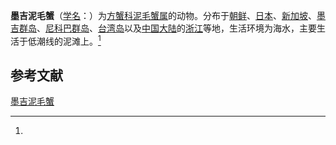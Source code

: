 {{Speciesbox
| name = 墨吉泥毛蟹
| status = 
| status_system = 
| image = 
| genus = Clistocoeloma
| species = merguiensis
| authority = (de Man, 1888)<ref name='id12040'>{{cite web| url =http://www.bioinfo.cn/db05/BjdwSpecies.php?action=view&id=12040| title =墨吉泥毛蟹| work =《中国动物物种编目数据库》| publisher =中国科学院微生物研究所| author =中国科学院动物研究所| accessdate =2009-04-28| deadurl =yes| archiveurl =https://web.archive.org/web/20160305031655/http://www.bioinfo.cn/db05/BjdwSpecies.php?action=view&id=12040| archivedate =2016-03-05}}</ref>
}}

'''墨吉泥毛蟹'''（[[学名|学名]]：{{lang|la|''Clistocoeloma merguiensis''}}）为[[方蟹科|方蟹科]][[泥毛蟹属|泥毛蟹属]]的动物。分布于[[朝鲜|朝鲜]]、[[日本|日本]]、[[新加坡|新加坡]]、[[墨吉群岛|墨吉群岛]]、[[尼科巴群岛|尼科巴群岛]]、[[台湾岛|台湾岛]]以及[[中国大陆|中国大陆]]的[[浙江|浙江]]等地，生活环境为海水，主要生活于低潮线的泥滩上。<ref name='id12040'/>

== 参考文献 ==
{{reflist}}

{{Wikispecies|Clistocoeloma merguiensis}}
{{Taxonbar|from=Q10931270}}

[[Category:泥毛蟹属|墨吉泥毛蟹]]


{{螃蟹小作品}}